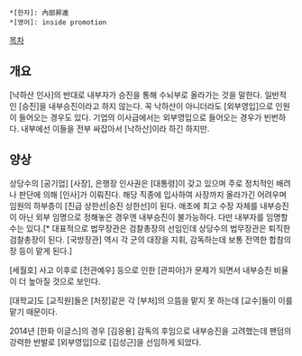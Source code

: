  *[한자]: 內部昇進
 *[영어]: inside promotion

[[목차]]
== 개요 ==
[낙하산 인사]의 반대로 내부자가 승진을 통해 수뇌부로 올라가는 것을 말한다. 일반적인 [승진]을 내부승진이라고 하지 않는다. 꼭 낙하산이 아니더라도 [외부영입]으로 인원이 들어오는 경우도 있다. 기업의 이사급에서는 외부영입으로 들어오는 경우가 빈번하다. 내부에선 이들을 전부 싸잡아서 [낙하산]이라 하긴 하지만.

== 양상 ==
상당수의 [공기업] [사장], 은행장 인사권은 [대통령]이 갖고 있으며 주로 정치적인 배려나 판단에 의해 [인사]가 이뤄진다. 해당 직종에 입사하여 사장까지 올라가긴 어려우며 임원의 하부층이 [진급 상한선|승진 상한선]이 된다. 애초에 최고 수장 자체를 내부승진이 아닌 외부 임명으로 정해놓은 경우엔 내부승진이 불가능하다. 다만 내부자를 임명할 수는 있다.[* 대표적으로 법무장관은 검찰총장의 선임인데 상당수의 법무장관은 퇴직한 검찰총장이 된다. [국방장관] 역시 각 군의 대장을 지휘, 감독하는데 보통 전역한 합참의장 등이 맡게 된다.]

[세월호] 사고 이후로 [전관예우] 등으로 인한 [관피아]가 문제가 되면서 내부승진 비율이 더 높아질 것으로 보인다.

[대학교]도 [교직원]들은 [처장]같은 각 [부처]의 으뜸을 맡지 못 하는데 [교수]들이 이를 맡기 때문이다.

2014년 [한화 이글스]의 경우 [김응용] 감독의 후임으로 내부승진을 고려했는데 팬덤의 강력한 반발로 [외부영입]으로 [김성근]을 선임하게 되었다.
